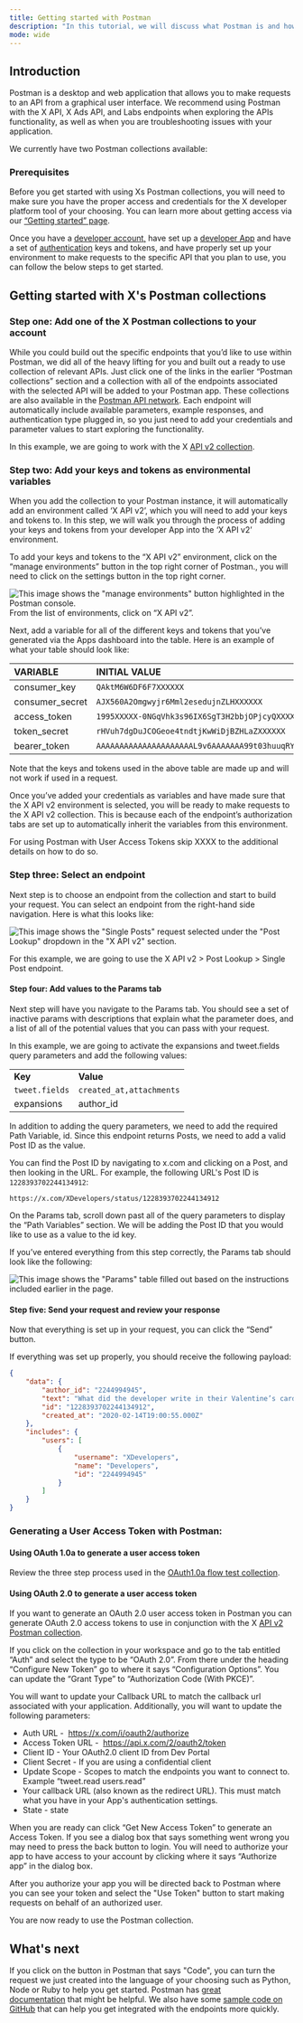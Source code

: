 ```yaml
---
title: Getting started with Postman
description: "In this tutorial, we will discuss what Postman is and how to quickly get set up with it."
mode: wide
---
```


## Introduction

Postman is a desktop and web application that allows you to make requests to an API from a graphical user interface. We recommend using Postman with the X API, X Ads API, and Labs endpoints when exploring the APIs functionality, as well as when you are troubleshooting issues with your application. 

We currently have two Postman collections available:

<CardGroup cols={2}>
<Card title="X API v2 Collection" icon="code" iconType="solid" href="https://app.getpostman.com/run-collection/9956214-784efcda-ed4c-4491-a4c0-a26470a67400" horizontal/>
<Card title="X Ads API Collection" icon="code" iconType="solid" href="https://app.getpostman.com/run-collection/1d12b9fc623b8e149f87" horizontal/>
</CardGroup>

### Prerequisites

Before you get started with using Xs Postman collections, you will need to make sure you have the proper access and credentials for the X developer platform tool of your choosing. You can learn more about getting access via our [“Getting started” page](/resources/platform-overview). 

Once you have a [developer account,](https://developer.x.com/en/portal/petition/essential/basic-info) have set up a [developer App](/resources/fundamentals/developer-apps) and have a set of [authentication](/resources/fundamentals/authentication) keys and tokens, and have properly set up your environment to make requests to the specific API that you plan to use, you can follow the below steps to get started.
 

## Getting started with X's Postman collections

### Step one: Add one of the X Postman collections to your account

While you could build out the specific endpoints that you’d like to use within Postman, we did all of the heavy lifting for you and built out a ready to use collection of relevant APIs. Just click one of the links in the earlier “Postman collections” section and a collection with all of the endpoints associated with the selected API will be added to your Postman app. These collections are also available in the [Postman API network](https://explore.postman.com/). Each endpoint will automatically include available parameters, example responses, and authentication type plugged in, so you just need to add your credentials and parameter values to start exploring the functionality.

In this example, we are going to work with the X [API v2 collection](https://app.getpostman.com/run-collection/9956214-784efcda-ed4c-4491-a4c0-a26470a67400). 
 

### Step two: Add your keys and tokens as environmental variables

When you add the collection to your Postman instance, it will automatically add an environment called ‘X API v2’, which you will need to add your keys and tokens to. In this step, we will walk you through the process of adding your keys and tokens from your developer App into the ‘X API v2’ environment. 

To add your keys and tokens to the “X API v2” environment, click on the “manage environments” button in the top right corner of Postman., you will need to click on the settings button in the top right corner. 
 
<Frame>
  <img src="/images/using-postman-1.png.twimg.1920.png" alt='This image shows the "manage environments" button highlighted in the Postman console.'/>
</Frame>
From the list of environments, click on “X API v2”. 

Next, add a variable for all of the different keys and tokens that you’ve generated via the Apps dashboard into the table. Here is an example of what your table should look like:

| VARIABLE | INITIAL VALUE | CURRENT VALUE |
| :--- | :--- | :--- |
| consumer\_key | `QAktM6W6DF6F7XXXXXX` | `QAktM6W6DF6F7XXXXXX` |
| consumer\_secret | `AJX560A2Omgwyjr6Mml2esedujnZLHXXXXXX` | `AJX560A2Omgwyjr6Mml2esedujnZLHXXXXXX` |
| access\_token | `1995XXXXX-0NGqVhk3s96IX6SgT3H2bbjOPjcyQXXXXXXX` | `1995XXXXX-0NGqVhk3s96IX6SgT3H2bbjOPjcyQXXXXXXX` |
| token\_secret | `rHVuh7dgDuJCOGeoe4tndtjKwWiDjBZHLaZXXXXXX` | `rHVuh7dgDuJCOGeoe4tndtjKwWiDjBZHLaZXXXXXX` |
| bearer\_token | `AAAAAAAAAAAAAAAAAAAAAL9v6AAAAAAA99t03huuqRYg0mpYAAFRbPR3XXXXXXX` | `AAAAAAAAAAAAAAAAAAAAAL9v6AAAAAAA99t03huuqRYg0mpYAAFRbPR3XXXXXXX` |

Note that the keys and tokens used in the above table are made up and will not work if used in a request. 

Once you’ve added your credentials as variables and have made sure that the X API v2 environment is selected, you will be ready to make requests to the X API v2 collection. This is because each of the endpoint’s authorization tabs are set up to automatically inherit the variables from this environment. 

For using Postman with User Access Tokens skip XXXX to the additional details on how to do so.


### Step three: Select an endpoint 

Next step is to choose an endpoint from the collection and start to build your request. You can select an endpoint from the right-hand side navigation. Here is what this looks like:

<Frame>
  <img src="/images/using-postman-2.png.twimg.1920.png" alt='This image shows the "Single Posts" request selected under the "Post Lookup" dropdown in the "X API v2" section.'/>
</Frame>

For this example, we are going to use the X API v2 > Post Lookup > Single Post endpoint. 


#### Step four: Add values to the Params tab

Next step will have you navigate to the Params tab. You should see a set of inactive params with descriptions that explain what the parameter does, and a list of all of the potential values that you can pass with your request. 

In this example, we are going to activate the expansions and tweet.fields query parameters and add the following values:

|     |     |
| :--- | :--- |
| **Key** | **Value** |
| `tweet.fields` | `created_at,attachments` |
| expansions | author\_id |

In addition to adding the query parameters, we need to add the required Path Variable, id. Since this endpoint returns Posts, we need to add a valid Post ID as the value.

You can find the Post ID by navigating to x.com and clicking on a Post, and then looking in the URL. For example, the following URL's Post ID is `1228393702244134912`:

`https://x.com/XDevelopers/status/1228393702244134912`

On the Params tab, scroll down past all of the query parameters to display the “Path Variables” section. We will be adding the Post ID that you would like to use as a value to the id key.

If you’ve entered everything from this step correctly, the Params tab should look like the following:

<Frame>
  <img src="/images/using-postman-3.png.twimg.1920.png" alt='This image shows the "Params" table filled out based on the instructions included earlier in the page.'/>
</Frame>

#### Step five: Send your request and review your response

Now that everything is set up in your request, you can click the “Send” button. 

If everything was set up properly, you should receive the following payload:

```json
{
    "data": {
        "author_id": "2244994945",
        "text": "What did the developer write in their Valentine’s card?\n  \nwhile(true) {\n    I = Love(You);  \n}",
        "id": "1228393702244134912",
        "created_at": "2020-02-14T19:00:55.000Z"
    },
    "includes": {
        "users": [
            {
                "username": "XDevelopers",
                "name": "Developers",
                "id": "2244994945"
            }
        ]
    }
}
```

### Generating a User Access Token with Postman:

#### Using OAuth 1.0a to generate a user access token

Review the three step process used in the [OAuth1.0a flow test collection](https://www.postman.com/xapidevelopers/workspace/twitter-s-public-workspace/collection/9956214-784efcda-ed4c-4491-a4c0-a26470a67400?ctx=documentation).

#### Using OAuth 2.0 to generate a user access token

If you want to generate an OAuth 2.0 user access token in Postman you can generate OAuth 2.0 access tokens to use in conjunction with the X [API v2 Postman collection](https://www.postman.com/xapidevelopers/workspace/twitter-s-public-workspace/collection/9956214-784efcda-ed4c-4491-a4c0-a26470a67400?ctx=documentation). 

If you click on the collection in your workspace and go to the tab entitled “Auth” and select the type to be “OAuth 2.0”. From there under the heading “Configure New Token” go to where it says “Configuration Options”. You can update the “Grant Type” to “Authorization Code (With PKCE)”.

You will want to update your Callback URL to match the callback url associated with your application. Additionally, you will want to update the following parameters:

*   Auth URL -  https://x.com/i/oauth2/authorize
*   Access Token URL -  https://api.x.com/2/oauth2/token
*   Client ID - Your OAuth2.0 client ID from Dev Portal
*   Client Secret - If you are using a confidential client
*   Update Scope - Scopes to match the endpoints you want to connect to. Example “tweet.read users.read” 
*   Your callback URL (also known as the redirect URL). This must match what you have in your App's authentication settings.
*   State - state

When you are ready can click “Get New Access Token” to generate an Access Token. If you see a dialog box that says something went wrong you may need to press the back button to login. You will need to authorize your app to have access to your account by clicking where it says “Authorize app” in the dialog box.

After you authorize your app you will be directed back to Postman where you can see your token and select the "Use Token" button to start making requests on behalf of an authorized user.

You are now ready to use the Postman collection.

## What's next

If you click on the button in Postman that says "Code", you can turn the request we just created into the language of your choosing such as Python, Node or Ruby to help you get started. Postman has [great documentation](https://learning.getpostman.com/) that might be helpful. We also have some [sample code on GitHub](https://github.com/xdevplatform) that can help you get integrated with the endpoints more quickly.
